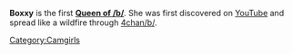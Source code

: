 '''Boxxy''' is the first '''[[Queen of /b/]]'''. She was first discovered on [[YouTube]] and spread like a wildfire through [[4chan]][[/b/]].

[[Category:Camgirls]]